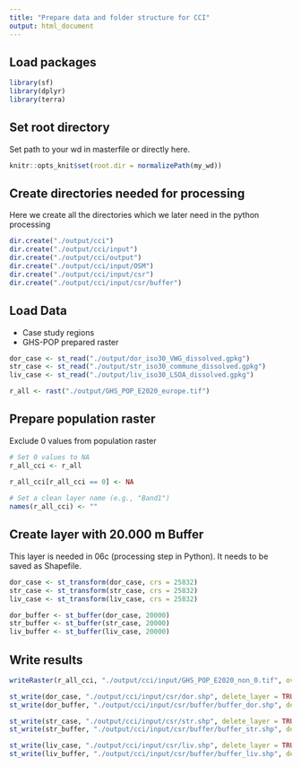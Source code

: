 ---
title: "Prepare data and folder structure for CCI"
output: html_document
---

## Load packages

```{r, echo=FALSE}
library(sf)
library(dplyr)
library(terra)
```

## Set root directory

Set path to your wd in masterfile or directly here. 

```{r setup, include=FALSE}
knitr::opts_knit$set(root.dir = normalizePath(my_wd))
```

## Create directories needed for processing

Here we create all the directories which we later need in the python processing

```{r}
dir.create("./output/cci")
dir.create("./output/cci/input")
dir.create("./output/cci/output")
dir.create("./output/cci/input/OSM")
dir.create("./output/cci/input/csr")
dir.create("./output/cci/input/csr/buffer")
```

## Load Data

* Case study regions
* GHS-POP prepared raster

```{r}
dor_case <- st_read("./output/dor_iso30_VWG_dissolved.gpkg")
str_case <- st_read("./output/str_iso30_commune_dissolved.gpkg")
liv_case <- st_read("./output/liv_iso30_LSOA_dissolved.gpkg")

r_all <- rast("./output/GHS_POP_E2020_europe.tif")
```

## Prepare population raster  

Exclude 0 values from population raster

```{r}
# Set 0 values to NA
r_all_cci <- r_all
  
r_all_cci[r_all_cci == 0] <- NA

# Set a clean layer name (e.g., "Band1")
names(r_all_cci) <- ""
```

## Create layer with 20.000 m Buffer

This layer is needed in 06c (processing step in Python). It needs to be saved as Shapefile.

```{r}
dor_case <- st_transform(dor_case, crs = 25832)
str_case <- st_transform(str_case, crs = 25832)
liv_case <- st_transform(liv_case, crs = 25832)

dor_buffer <- st_buffer(dor_case, 20000)
str_buffer <- st_buffer(str_case, 20000)
liv_buffer <- st_buffer(liv_case, 20000)
```

## Write results

```{r}
writeRaster(r_all_cci, "./output/cci/input/GHS_POP_E2020_non_0.tif", overwrite=TRUE)

st_write(dor_case, "./output/cci/input/csr/dor.shp", delete_layer = TRUE)
st_write(dor_buffer, "./output/cci/input/csr/buffer/buffer_dor.shp", delete_layer = TRUE)

st_write(str_case, "./output/cci/input/csr/str.shp", delete_layer = TRUE)
st_write(str_buffer, "./output/cci/input/csr/buffer/buffer_str.shp", delete_layer = TRUE)

st_write(liv_case, "./output/cci/input/csr/liv.shp", delete_layer = TRUE)
st_write(liv_buffer, "./output/cci/input/csr/buffer/buffer_liv.shp", delete_layer = TRUE)
```
